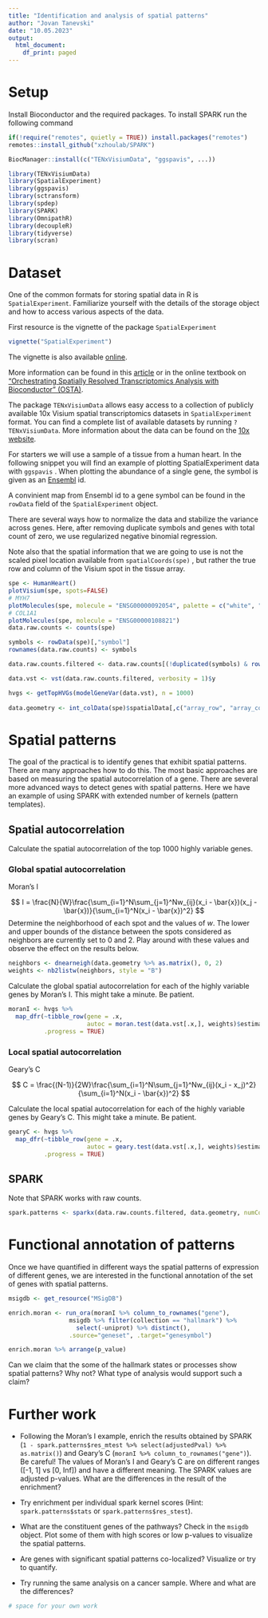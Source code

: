 ```yaml
---
title: "Identification and analysis of spatial patterns"
author: "Jovan Tanevski"
date: "10.05.2023"
output:
  html_document:
    df_print: paged
---
```


# Setup

Install Bioconductor and the required packages. To install SPARK run the following command 

```r
if(!require("remotes", quietly = TRUE)) install.packages("remotes") 
remotes::install_github("xzhoulab/SPARK")

BiocManager::install(c("TENxVisiumData", "ggspavis", ...))
```

```r
library(TENxVisiumData)
library(SpatialExperiment)
library(ggspavis)
library(sctransform)
library(spdep)
library(SPARK)
library(OmnipathR)
library(decoupleR)
library(tidyverse)
library(scran)
```

# Dataset

One of the common formats for storing spatial data in R is `SpatialExperiment`. Familiarize yourself with the details of the storage object and how to access various aspects of the data.

First resource is the vignette of the package `SpatialExperiment`

```r
vignette("SpatialExperiment")
```

The vignette is also available [online](https://bioconductor.org/packages/release/bioc/vignettes/SpatialExperiment/inst/doc/SpatialExperiment.html).

More information can be found in this [article](https://academic.oup.com/bioinformatics/article/38/11/3128/6575443) or in the online textbook on ["Orchestrating Spatially Resolved Transcriptomics Analysis with Bioconductor" (OSTA)](https://lmweber.org/OSTA-book/).

The package `TENxVisiumData` allows easy access to a collection of publicly available 10x Visium spatial transcriptomics datasets in `SpatialExperiment` format. You can find a complete list of available datasets by running `?TENxVisiumData`. More information about the data can be found on the [10x website](https://www.10xgenomics.com/resources/datasets).

For starters we will use a sample of a tissue from a human heart. In the following snippet you will find an example of plotting SpatialExperiment data with `ggspavis` . When plotting the abundance of a single gene, the symbol is given as an [Ensembl](www.ensembl.org) id.

A convinient map from Ensembl id to a gene symbol can be found in the `rowData` field of the `SpatialExperiment` object.

There are several ways how to normalize the data and stabilize the variance across genes. Here, after removing duplicate symbols and genes with total count of zero, we use regularized negative binomial regression.

Note also that the spatial information that we are going to use is not the scaled pixel location available from `spatialCoords(spe)` , but rather the true row and column of the Visium spot in the tissue array.

```r

spe <- HumanHeart()
plotVisium(spe, spots=FALSE)
# MYH7
plotMolecules(spe, molecule = "ENSG00000092054", palette = c("white", "navy"))
# COL1A1
plotMolecules(spe, molecule = "ENSG00000108821")
data.raw.counts <- counts(spe)

symbols <- rowData(spe)[,"symbol"]
rownames(data.raw.counts) <- symbols

data.raw.counts.filtered <- data.raw.counts[(!duplicated(symbols) & rowSums(data.raw.counts) != 0), ]

data.vst <- vst(data.raw.counts.filtered, verbosity = 1)$y

hvgs <- getTopHVGs(modelGeneVar(data.vst), n = 1000)
  
data.geometry <- int_colData(spe)$spatialData[,c("array_row", "array_col")]


```

# Spatial patterns

The goal of the practical is to identify genes that exhibit spatial patterns. There are many approaches how to do this. The most basic approaches are based on measuring the spatial autocorrelation of a gene. There are several more advanced ways to detect genes with spatial patterns. Here we have an example of using SPARK with extended number of kernels (pattern templates).

## Spatial autocorrelation

Calculate the spatial autocorrelation of the top 1000 highly variable genes.

### Global spatial autocorrelation

Moran's I

$$
I = \frac{N}{W}\frac{\sum_{i=1}^N\sum_{j=1}^Nw_{ij}(x_i - \bar{x})(x_j - \bar{x})}{\sum_{i=1}^N(x_i - \bar{x})^2}
$$ Determine the neighborhood of each spot and the values of *w*. The lower and upper bounds of the distance between the spots considered as neighbors are currently set to 0 and 2. Play around with these values and observe the effect on the results below.

```r
neighbors <- dnearneigh(data.geometry %>% as.matrix(), 0, 2)
weights <- nb2listw(neighbors, style = "B")
```

Calculate the global spatial autocorrelation for each of the highly variable genes by Moran's I. This might take a minute. Be patient.

```r
moranI <- hvgs %>% 
  map_dfr(~tibble_row(gene = .x, 
                      autoc = moran.test(data.vst[.x,], weights)$estimate[1]), 
          .progress = TRUE)

```

### Local spatial autocorrelation

Geary's C

$$
C = \frac{(N-1)}{2W}\frac{\sum_{i=1}^N\sum_{j=1}^Nw_{ij}(x_i - x_j)^2}{\sum_{i=1}^N(x_i - \bar{x})^2}
$$

Calculate the local spatial autocorrelation for each of the highly variable genes by Geary's C. This might take a minute. Be patient.

```r
gearyC <- hvgs %>% 
  map_dfr(~tibble_row(gene = .x, 
                      autoc = geary.test(data.vst[.x,], weights)$estimate[1]), 
          .progress = TRUE)

```

## SPARK

Note that SPARK works with raw counts.

```r
spark.patterns <- sparkx(data.raw.counts.filtered, data.geometry, numCores = 4)
```

# Functional annotation of patterns

Once we have quantified in different ways the spatial patterns of expression of different genes, we are interested in the functional annotation of the set of genes with spatial patterns.

```r
msigdb <- get_resource("MSigDB")

enrich.moran <- run_ora(moranI %>% column_to_rownames("gene"), 
                 msigdb %>% filter(collection == "hallmark") %>% 
                   select(-uniprot) %>% distinct(), 
                 .source="geneset", .target="genesymbol")

enrich.moran %>% arrange(p_value)

```

Can we claim that the some of the hallmark states or processes show spatial patterns? Why not? What type of analysis would support such a claim?

# Further work

-   Following the Moran's I example, enrich the results obtained by SPARK (`1 - spark.patterns$res_mtest %>% select(adjustedPval) %>% 
                   as.matrix()`) and Geary's C (`moranI %>% column_to_rownames("gene")`). Be careful! The values of Moran's I and Geary's C are on different ranges ([-1, 1] vs [0, Inf]) and have a different meaning. The SPARK values are adjusted p-values. What are the differences in the result of the enrichment?

-   Try enrichment per individual spark kernel scores (Hint: `spark.patterns$stats` or `spark.patterns$res_stest`).

-   What are the constituent genes of the pathways? Check in the `msigdb` object. Plot some of them with high scores or low p-values to visualize the spatial patterns.

-   Are genes with significant spatial patterns co-localized? Visualize or try to quantify.

-   Try running the same analysis on a cancer sample. Where and what are the differences?

```r

# space for your own work 



```
